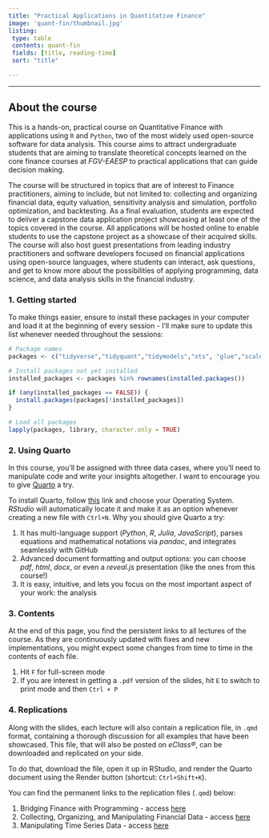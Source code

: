 ```yaml
---
title: "Practical Applications in Quantitative Finance"
image: 'quant-fin/thumbnail.jpg'
listing:
 type: table
 contents: quant-fin
 fields: [title, reading-time]
 sort: "title"

---
```


------------------------------------------------------------------------

## **About the course**

This is a hands-on, practical course on Quantitative Finance with applications using `R` and `Python`, two of the most widely used open-source software for data analysis. This course aims to attract undergraduate students that are aiming to translate theoretical concepts learned on the core finance courses at *FGV-EAESP* to practical applications that can guide decision making.

The course will be structured in topics that are of interest to Finance practitioners, aiming to include, but not limited to: collecting and organizing financial data, equity valuation, sensitivity analysis and simulation, portfolio optimization, and backtesting. As a final evaluation, students are expected to deliver a capstone data application project showcasing at least one of the topics covered in the course. All applications will be hosted online to enable students to use the capstone project as a showcase of their acquired skills. The course will also host guest presentations from leading industry practitioners and software developers focused on financial applications using open-source languages, where students can interact, ask questions, and get to know more about the possibilities of applying programming, data science, and data analysis skills in the financial industry.


::: {.callout-note}
### 1. Getting started

To make things easier, ensure to install these packages in your computer and load it at the beginning of every session - I'll make sure to update this list whenever needed throughout the sessions:

:::

```r
# Package names
packages <- c("tidyverse","tidyquant","tidymodels","xts", "glue","scales", "ggthemes","highcharter")

# Install packages not yet installed
installed_packages <- packages %in% rownames(installed.packages())

if (any(installed_packages == FALSE)) {
  install.packages(packages[!installed_packages])
}

# Load all packages
lapply(packages, library, character.only = TRUE)

```


::: {.callout-note}
### 2. Using Quarto

In this course, you'll be assigned with three data cases, where you'll need to manipulate code and write your insights altogether. I want to encourage you to give [Quarto](https://quarto.org/) a try.

To install [Quarto]{.blue}, follow [this](https://quarto.org/docs/get-started/) link and choose your Operating System. *RStudio* will automatically locate it and make it as an option whenever creating a new file with `Ctrl+N`. Why you should give Quarto a try:

  1. It has multi-language support (*Python*, *R*, *Julia*, *JavaScript*), parses equations and mathematical notations via *pandoc*, and integrates seamlessly with GitHub
  2. Advanced document formatting and output options: you can choose *pdf*, *html*, *docx*, or even a *reveal.js* presentation (like the ones from this course!)
  3. It is easy, intuitive, and lets you focus on the most important aspect of your work: the analysis

:::

::: {.callout-note}
### 3. Contents

At the end of this page, you find the persistent links to all lectures of the course. As they are continuously updated with fixes and new implementations, you might expect some changes from time to time in the contents of each file.

1. Hit `F` for full-screen mode
2. If you are interest in getting a `.pdf` version of the slides, hit `E` to switch to print mode and then `Ctrl + P`

:::
::: {.callout-note}
### 4. Replications

Along with the slides, each lecture will also contain a replication file, in `.qmd` format, containing a thorough discussion for all examples that have been showcased. This file, that will also be posted on *eClass®*, can be downloaded and replicated on your side.

To do that, download the file, open it up in RStudio, and render the Quarto document using the Render button (shortcut: `Ctrl+Shift+K`).

You can find the permanent links to the replication files (`.qmd`) below:

1. Bridging Finance with Programming - access [here](https://lsmacoris.github.io/lectures/quant-fin-replications/L1/L1-Replication.html)
2. Collecting, Organizing, and Manipulating Financial Data - access [here](https://lsmacoris.github.io/lectures/quant-fin-replications/L2/L2-Replication.html)
2. Manipulating Time Series Data - access [here](https://lsmacoris.github.io/lectures/quant-fin-replications/L3/L3-Replication.html)

:::
